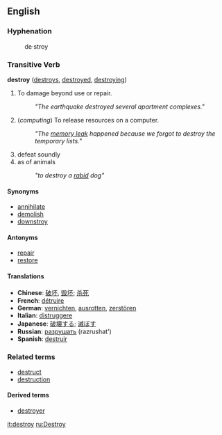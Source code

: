 == English ==

===Hyphenation===
:de&middot;stroy

=== Transitive Verb ===
'''destroy''' ([[destroys]], [[destroyed]], [[destroying]])
# To damage beyond use or repair.
#: ''"The earthquake destroyed several apartment complexes."''
# (''computing'') To release resources on a computer.
#: ''"The [[memory leak]] happened because we forgot to destroy the temporary lists."''
# defeat soundly
# as of animals
#: ''"to destroy a [[rabid]] dog"''

====Synonyms====
*[[annihilate]]
*[[demolish]]
*[[downstroy]]

====Antonyms====
*[[repair]]
*[[restore]]

====Translations====
*'''Chinese''': [[破坏]], [[毁坏]]; [[杀死]]
*'''French''': [[détruire]]
*'''German''': [[vernichten]], [[ausrotten]], [[zerstören]]
*'''Italian''': [[distruggere]]
*'''Japanese''': [[破壊する]]; [[滅ぼす]]
*'''Russian''': [[разрушать]] (razrushat')
*'''Spanish''': [[destruir]]

===Related terms===
*[[destruct]]
*[[destruction]]

====Derived terms====
*[[destroyer]]

[[it:destroy]]
[[ru:Destroy]]